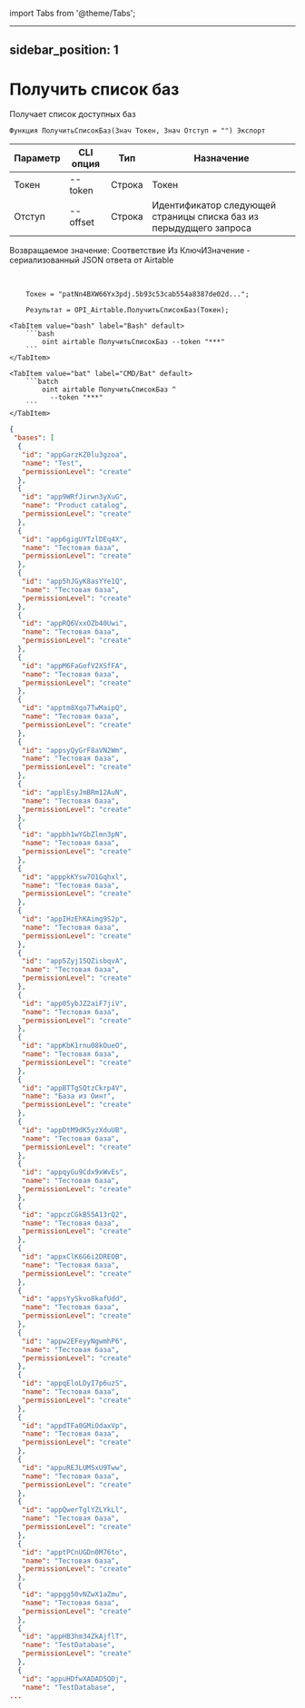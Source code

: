﻿import Tabs from '@theme/Tabs';

---
sidebar_position: 1
---

# Получить список баз
 Получает список доступных баз



`Функция ПолучитьСписокБаз(Знач Токен, Знач Отступ = "") Экспорт`

  | Параметр | CLI опция | Тип | Назначение |
  |-|-|-|-|
  | Токен | --token | Строка | Токен |
  | Отступ | --offset | Строка | Идентификатор следующей страницы списка баз из перыдудщего запроса |

  
  Возвращаемое значение:   Соответствие Из КлючИЗначение - сериализованный JSON ответа от Airtable

<br/>




```bsl title="Пример кода"
    Токен = "patNn4BXW66Yx3pdj.5b93c53cab554a8387de02d...";

    Результат = OPI_Airtable.ПолучитьСписокБаз(Токен);
```
    

 <Tabs>
  
    <TabItem value="bash" label="Bash" default>
        ```bash
            oint airtable ПолучитьСписокБаз --token "***"
        ```
    </TabItem>
  
    <TabItem value="bat" label="CMD/Bat" default>
        ```batch
            oint airtable ПолучитьСписокБаз ^
              --token "***"
        ```
    </TabItem>
</Tabs>


```json title="Результат"
{
 "bases": [
  {
   "id": "appGarzKZ0lu3gzoa",
   "name": "Test",
   "permissionLevel": "create"
  },
  {
   "id": "app9WRfJirwn3yXuG",
   "name": "Product catalog",
   "permissionLevel": "create"
  },
  {
   "id": "app6gigUYTzlDEq4X",
   "name": "Тестовая база",
   "permissionLevel": "create"
  },
  {
   "id": "app5hJGyK8asYYe1Q",
   "name": "Тестовая база",
   "permissionLevel": "create"
  },
  {
   "id": "appRQ6VxxOZb40Uwi",
   "name": "Тестовая база",
   "permissionLevel": "create"
  },
  {
   "id": "appM6FaGofV2XSfFA",
   "name": "Тестовая база",
   "permissionLevel": "create"
  },
  {
   "id": "apptm8Xqo7TwMaipQ",
   "name": "Тестовая база",
   "permissionLevel": "create"
  },
  {
   "id": "appsyQyGrF8aVN2Wm",
   "name": "Тестовая база",
   "permissionLevel": "create"
  },
  {
   "id": "applEsyJmBRm12AuN",
   "name": "Тестовая база",
   "permissionLevel": "create"
  },
  {
   "id": "appbh1wYGbZlmn3pN",
   "name": "Тестовая база",
   "permissionLevel": "create"
  },
  {
   "id": "apppkKYsw7O1Gqhxl",
   "name": "Тестовая база",
   "permissionLevel": "create"
  },
  {
   "id": "appIHzEhKAimg9S2p",
   "name": "Тестовая база",
   "permissionLevel": "create"
  },
  {
   "id": "app5Zyj15QZisbqvA",
   "name": "Тестовая база",
   "permissionLevel": "create"
  },
  {
   "id": "app05ybJZ2aiF7jiV",
   "name": "Тестовая база",
   "permissionLevel": "create"
  },
  {
   "id": "appKbK1rnu08kOueO",
   "name": "Тестовая база",
   "permissionLevel": "create"
  },
  {
   "id": "appBTTgSQtzCkrp4V",
   "name": "База из Оинт",
   "permissionLevel": "create"
  },
  {
   "id": "appDtM9dK5yzXduUB",
   "name": "Тестовая база",
   "permissionLevel": "create"
  },
  {
   "id": "appqyGu9Cdx9xWvEs",
   "name": "Тестовая база",
   "permissionLevel": "create"
  },
  {
   "id": "appczCGkB55A13rQ2",
   "name": "Тестовая база",
   "permissionLevel": "create"
  },
  {
   "id": "appxClK6G6i2DREOB",
   "name": "Тестовая база",
   "permissionLevel": "create"
  },
  {
   "id": "appsYySkvo8kafUdd",
   "name": "Тестовая база",
   "permissionLevel": "create"
  },
  {
   "id": "appw2EFeyyNgwmhP6",
   "name": "Тестовая база",
   "permissionLevel": "create"
  },
  {
   "id": "appqEloLDyI7p6uzS",
   "name": "Тестовая база",
   "permissionLevel": "create"
  },
  {
   "id": "appdTFa0GMiOdaxVp",
   "name": "Тестовая база",
   "permissionLevel": "create"
  },
  {
   "id": "appuREJLUMSxU9Tww",
   "name": "Тестовая база",
   "permissionLevel": "create"
  },
  {
   "id": "appQwerTglYZLYkLl",
   "name": "Тестовая база",
   "permissionLevel": "create"
  },
  {
   "id": "apptPCnUGDn0M76to",
   "name": "Тестовая база",
   "permissionLevel": "create"
  },
  {
   "id": "appgg50vNZwX1aZmu",
   "name": "Тестовая база",
   "permissionLevel": "create"
  },
  {
   "id": "appHB3hm34ZkAjflT",
   "name": "TestDatabase",
   "permissionLevel": "create"
  },
  {
   "id": "appuHDfwXADAD5QDj",
   "name": "TestDatabase",
...
```
